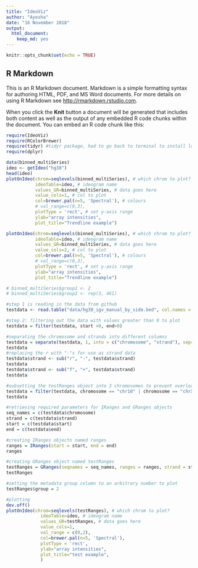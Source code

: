 ```yaml
---
title: "IdeoViz"
author: "Ayesha"
date: "16 November 2018"
output: 
  html_document:
    keep_md: yes
---
```


```r
knitr::opts_chunk$set(echo = TRUE)
```

## R Markdown

This is an R Markdown document. Markdown is a simple formatting syntax for authoring HTML, PDF, and MS Word documents. For more details on using R Markdown see <http://rmarkdown.rstudio.com>.

When you click the **Knit** button a document will be generated that includes both content as well as the output of any embedded R code chunks within the document. You can embed an R code chunk like this:

```r
require(IdeoViz)
require(RColorBrewer)
require(tidyr) #tidyr package, had to go back to terminal to install lol
require(dplyr)
```

```r
data(binned_multiSeries)
ideo <- getIdeo("hg38")
head(ideo)
plotOnIdeo(chrom=seqlevels(binned_multiSeries), # which chrom to plot?
           ideoTable=ideo, # ideogram name
           values_GR=binned_multiSeries, # data goes here
           value_cols=1, # col to plot
           col=brewer.pal(n=5, 'Spectral'), # colours
           # val_range=c(0,3),
           plotType = 'rect', # set y-axis range
           ylab="array intensities",
           plot_title="Trendline example")

plotOnIdeo(chrom=seqlevels(binned_multiSeries), # which chrom to plot?
           ideoTable=ideo, # ideogram name
           values_GR=binned_multiSeries, # data goes here
           value_cols=2, # col to plot
           col=brewer.pal(n=5, 'Spectral'), # colours
           # val_range=c(0,3),
           plotType = 'rect', # set y-axis range
           ylab="array intensities",
           plot_title="Trendline example")

# binned_multiSeries$group1 <- 2
# binned_multiSeries$group2 <- rep(3, 461)

```





```r
#step 1 is reading in the data from github
testdata <- read.table("data/hg38_igv_manual_by_side.bed", col.names = c("Chromosome_and_strand", "start", "end"), stringsAsFactors = FALSE) 

#step 2: filtering out the data with values greater than 0 to plot
testdata = filter(testdata, start >0, end>0) 

#separating the chromosome and strands into different columns
testdata = separate(testdata, 1, into = c("chromosome", "strand"), sep="_", remove = TRUE) #using tidyverse's function 
testdata
#replacing the r with "-"s for use as strand data
testdata$strand <- sub("r", "-", testdata$strand) 
testdata
testdata$strand <- sub("f", "+", testdata$strand)
testdata 

#subsetting the testRanges object into 3 chromosomes to prevent overload on the plotting function
testdata = filter(testdata, chromosome == "chr10" | chromosome == "chrX" | chromosome == "chrY")
testdata

#retrieving required parameters for IRanges and GRanges objects
seq_names = c(testdata$chromosome)
strand = c(testdata$strand)
start = c(testdata$start)
end = c(testdata$end)

#creating IRanges objectn named ranges
ranges = IRanges(start = start, end = end)
ranges

#creating GRanges object named testRanges
testRanges = GRanges(seqnames = seq_names, ranges = ranges, strand = strand)
testRanges

#setting the metadata group column to an arbitrary number to plot
testRanges$group = 2

#plotting
dev.off()
plotOnIdeo(chrom=seqlevels(testRanges), # which chrom to plot?
             ideoTable=ideo, # ideogram name
             values_GR=testRanges, # data goes here
             value_cols=1,
             val_range = c(0,2),
             col=brewer.pal(n=5, 'Spectral'), 
             plotType = 'rect', 
             ylab="array intensities",
             plot_title="test example",
             ) 


``` 
